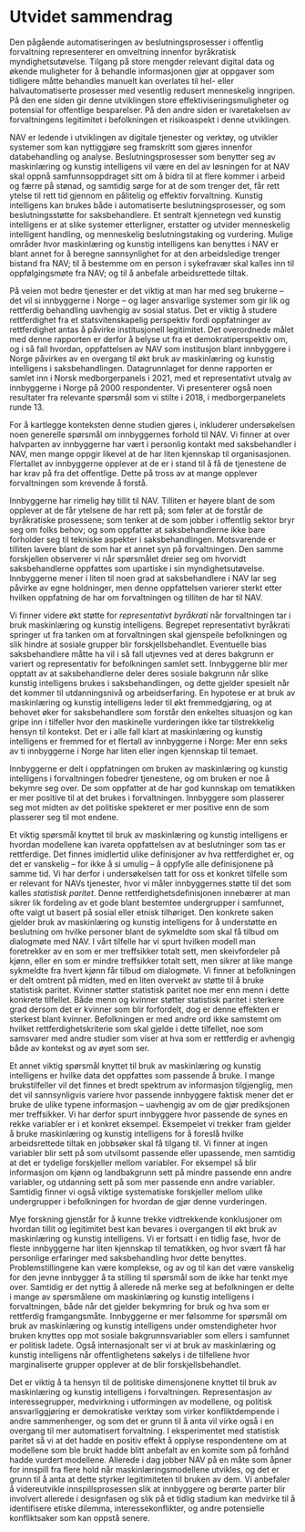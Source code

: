 # Utvidet sammendrag {#sammendrag}

Den pågående automatiseringen av beslutningsprosesser i offentlig forvaltning representerer en omveltning innenfor byråkratisk myndighetsutøvelse. 
Tilgang på store mengder relevant digital data og økende muligheter for å behandle informasjonen gjør at oppgaver som tidligere måtte behandles manuelt kan overlates til hel- eller halvautomatiserte prosesser med vesentlig redusert menneskelig inngripen. 
På den ene siden gir denne utviklingen store effektiviseringsmuligheter og potensial for offentlige besparelser. 
På den andre siden er ivaretakelsen av forvaltningens legitimitet i befolkningen et risikoaspekt i denne utviklingen.

NAV er ledende i utviklingen av digitale tjenester og verktøy, og utvikler systemer som kan nyttiggjøre seg framskritt som gjøres innenfor databehandling og analyse. 
Beslutningsprosesser som benytter seg av maskinlæring og kunstig intelligens vil være en del av løsningen for at NAV skal oppnå samfunnsoppdraget sitt om å bidra til at flere kommer i arbeid og færre på stønad, og samtidig sørge for at de som trenger det, får rett ytelse til rett tid gjennom en pålitelig og effektiv forvaltning. 
Kunstig intelligens kan brukes både i automatiserte beslutningsprosesser, og som beslutningsstøtte for saksbehandlere. 
Et sentralt kjennetegn ved kunstig intelligens er at slike systemer etterligner, erstatter og utvider menneskelig intelligent handling, og menneskelig beslutningstaking og vurdering.
Mulige områder hvor maskinlæring og kunstig intelligens kan benyttes i NAV er blant annet for å beregne sannsynlighet for at den arbeidsledige trenger bistand fra NAV; til å bestemme om en person i sykefravær skal kalles inn til oppfølgingsmøte fra NAV; og til å anbefale arbeidsrettede tiltak.

På veien mot bedre tjenester er det viktig at man har med seg brukerne – det vil si innbyggerne i Norge – og lager ansvarlige systemer som gir lik og rettferdig behandling uavhengig av sosial status.
Det er viktig å studere rettferdighet fra et statsvitenskapelig perspektiv fordi oppfatninger av rettferdighet antas å påvirke institusjonell legitimitet. 
Det overordnede målet med denne rapporten er derfor å belyse ut fra et demokratiperspektiv om, og i så fall hvordan, oppfattelsen av NAV som institusjon blant innbyggere i Norge påvirkes av en overgang til økt bruk av maskinlæring og kunstig intelligens i saksbehandlingen.
Datagrunnlaget for denne rapporten er samlet inn i Norsk medborgerpanels i 2021, med et representativt utvalg av innbyggerne i Norge på 2000 respondenter.
Vi presenterer også noen resultater fra relevante spørsmål som vi stilte i 2018, i medborgerpanelets runde 13.

For å kartlegge konteksten denne studien gjøres i, inkluderer undersøkelsen noen generelle spørsmål om innbyggernes forhold til NAV.
Vi finner at over halvparten av innbyggerne har vært i personlig kontakt med saksbehandler i NAV, men mange oppgir likevel at de har liten kjennskap til organisasjonen.
Flertallet av innbyggerne opplever at de er i stand til å få de tjenestene de har krav på fra det offentlige. 
Dette på tross av at mange opplever forvaltningen som krevende å forstå.

Innbyggerne har rimelig høy tillit til NAV.
Tilliten er høyere blant de som opplever at de får ytelsene de har rett på; som føler at de forstår de byråkratiske prosessene; som tenker at de som jobber i offentlig sektor bryr seg om folks behov; og som oppfatter at saksbehandlerne ikke bare forholder seg til tekniske aspekter i saksbehandlingen.
Motsvarende er tilliten lavere blant de som har et annet syn på forvaltningen.
Den samme forskjellen observerer vi når spørsmålet dreier seg om hvorvidt saksbehandlerne oppfattes som upartiske i sin myndighetsutøvelse.
Innbyggerne mener i liten til noen grad  at saksbehandlere i NAV lar seg påvirke av egne holdninger, men denne oppfattelsen varierer sterkt etter hvilken oppfatning de har om forvaltningen og tilliten de har til NAV. 

Vi finner videre økt støtte for *representativt byråkrati* når forvaltningen tar i bruk maskinlæring og kunstig intelligens.
Begrepet representativt byråkrati springer ut fra tanken om at forvaltningen skal gjenspeile befolkningen og slik hindre at sosiale grupper blir forskjellsbehandlet.
Eventuelle bias saksbehandlere måtte ha vil i så fall utjevnes ved at deres bakgrunn er variert og representativ for befolkningen samlet sett.
Innbyggerne blir mer opptatt av at saksbehandlerne deler deres sosiale bakgrunn når slike kunstig intelligens brukes i saksbehandlingen, og dette gjelder spesielt når det kommer til utdanningsnivå og arbeidserfaring.
En hypotese er at bruk av maskinlæring og kunstig intelligens leder til økt fremmedgjøring, og at behovet øker for saksbehandlere som forstår den enkeltes situasjon og kan gripe inn i tilfeller hvor den maskinelle vurderingen ikke tar tilstrekkelig hensyn til kontekst.
Det er i alle fall klart at maskinlæring og kunstig intelligens er fremmed for et flertall av innbyggerne i Norge: 
Mer enn seks av ti innbyggerne i Norge har liten eller ingen kjennskap til temaet.

Innbyggerne er delt i oppfatningen om bruken av maskinlæring og kunstig intelligens i forvaltningen fobedrer tjenestene, og om bruken er noe å bekymre seg over.
De som oppfatter at de har god kunnskap om tematikken er mer positive til at det brukes i forvaltningen.
Innbyggere som plasserer seg mot midten av det politiske spekteret er mer positive enn de som plasserer seg til mot endene.

Et viktig spørsmål knyttet til bruk av maskinlæring og kunstig intelligens er hvordan modellene kan ivareta oppfattelsen av at beslutninger som tas er rettferdige.
Det finnes imidlertid ulike definisjoner av hva rettferdighet er, og det er vanskelig -- for ikke å si umulig -- å oppfylle alle definisjonene på samme tid.
Vi har derfor i undersøkelsen tatt for oss et konkret tilfelle som er relevant for NAVs tjenester, hvor vi måler innbyggernes støtte til det som kalles *statistisk paritet*. 
Denne rettferdighetsdefinisjonen innebærer at man sikrer lik fordeling av et gode blant bestemtee undergrupper i samfunnet, ofte valgt ut basert på sosial eller etnisk tilhøriget.
Den konkrete saken gjelder bruk av maskinlæring og kunstig intelligens for å understøtte en beslutning om hvilke personer blant de sykmeldte som skal få tilbud om dialogmøte med NAV.
I vårt tilfelle har vi spurt hvilken modell man foretrekker av en som er mer treffsikker totalt sett, men skeivfordeler på kjønn, eller en som er mindre treffsikker totalt sett, men sikrer at like mange sykmeldte fra hvert kjønn får tilbud om dialogmøte.
Vi finner at befolkningen er delt omtrent på midten, med en liten overvekt av støtte til å bruke statistisk paritet.
Kvinner støtter statistisk paritet noe mer enn menn i dette konkrete tilfellet.
Både menn og kvinner støtter statistisk paritet i sterkere grad dersom det er kvinner som blir forfordelt, dog er denne effekten er sterkest blant kvinner.
Befolkningen er med andre ord ikke samstemt om hvilket rettferdighetskriterie som skal gjelde i dette tilfellet, noe som samsvarer med andre studier som viser at hva som er rettferdig er avhengig både av kontekst og av øyet som ser.

Et annet viktig spørsmål knyttet til bruk av maskinlæring og kunstig intelligens er hvilke data det oppfattes som passende å bruke. 
I mange brukstilfeller vil det finnes et bredt spektrum av informasjon tilgjenglig, men det vil sannsynligvis variere hvor passende innbyggere faktisk mener det er bruke de ulike typene informasjon -- uavhengig av om de gjør prediksjonen mer treffsikker. 
Vi har derfor spurt innbyggere hvor passende de synes en rekke variabler er i et konkret eksempel.
Eksempelet vi trekker fram gjelder å bruke maskinlæring og kunstig intelligens for å foreslå hvilke arbeidsrettede tiltak en jobbsøker skal få tilgang til. 
Vi finner at ingen variabler blir sett på som utvilsomt passende eller upassende, men samtidig at det er tydelige forskjeller mellom variabler.
For eksempel så blir informasjon om kjønn og landbakgrunn sett på mindre passende enn andre variabler, og utdanning sett på som mer passende enn andre variabler.
Samtidig finner vi også viktige systematiske forskjeller mellom ulike undergrupper i befolkningen for hvordan de gjør denne vurderingen.

Mye forskning gjenstår for å kunne trekke vidtrekkende konklusjoner om hvordan tillit og legitimitet best kan bevares i overgangen til økt bruk av maskinlæring og kunstig intelligens.
Vi er fortsatt i en tidlig fase, hvor de fleste innbyggerne har liten kjennskap til tematikken, og hvor svært få har personlige erfaringer med saksbehandling hvor dette benyttes.
Problemstillingene kan være komplekse, og av og til kan det være vanskelig for den jevne innbygger å ta stilling til spørsmål som de ikke har tenkt mye over.
Samtidig er det nyttig å allerede nå merke seg at befolkningen er delte i mange av spørsmålene om maskinlæring og kunstig intelligens i forvaltningen, både når det gjelder bekymring for bruk og hva som er rettferdig framgangsmåte.
Innbyggerne er mer følsomme for spørsmål om bruk av maskinlæring og kunstig intelligens under omstendigheter hvor bruken knyttes opp mot sosiale bakgrunnsvariabler som ellers i samfunnet er politisk ladete.
Også internasjonalt ser vi at bruk av maskinlæring og kunstig intelligens når offentlighetens søkelys i de tilfellene hvor marginaliserte grupper opplever at de blir forskjellsbehandlet.

Det er viktig å ta hensyn til de politiske dimensjonene knyttet til bruk av maskinlæring og kunstig intelligens i forvaltningen.
Representasjon av interessegrupper, medvirkning i utformingen av modellene, og politisk ansvarliggjøring er demokratiske verktøy som virker konfliktdempende i andre sammenhenger, og som det er grunn til å anta vil virke også i en overgang til mer automatisert forvaltning.
I eksperimentet med statistisk paritet så vi at det hadde en positiv effekt å opplyse respondentene om at modellene som ble brukt hadde blitt anbefalt av en komite som på forhånd hadde vurdert modellene.
Allerede i dag jobber NAV på en måte som åpner for innspill fra flere hold når maskinlæringsmodellene utvikles, og det er grunn til å anta at dette styrker legitimiteten til bruken av dem.
Vi anbefaler å videreutvikle innspillsprosessen slik at innbyggere og berørte parter blir involvert allerede i designfasen og slik på et tidlig stadium kan medvirke til å identifisere etiske dilemma, interessekonflikter, og andre potensielle konfliktsaker som kan oppstå senere.

